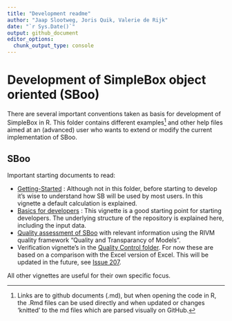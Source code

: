 ```yaml
---
title: "Development readme"
author: "Jaap Slootweg, Joris Quik, Valerie de Rijk"
date: "`r Sys.Date()`"
output: github_document
editor_options: 
  chunk_output_type: console
---
```


# Development of SimpleBox object oriented (SBoo)

There are several important conventions taken as basis for development of SimpleBox in R.
This folder contains different examples[^1] and other help files aimed at an (advanced) user who wants to extend or modify the current implementation of SBoo.

## SBoo

Important starting documents to read:

-   [Getting-Started](/vignettes/Getting-started.md) : Although not in this folder, before starting to develop it's wise to understand how SB will be used by most users. In this vignette a default calculation is explained.
-   [Basics for developers](/vignettes/Development/BasicsOfDevelopment.md) : This vignette is a good starting point for starting developers. The underlying structure of the repository is explained here, including the input data.
-   [Quality assessment of SBoo](vignettes/Development/QualityDocumentation.md "RIVM quality document") with relevant information using the RIVM quality framework "Quality and Transparancy of Models".
-   Verification vignette's in the [Quality Control folder](vignettes/Development/Quality control). For now these are based on a comparison with the Excel version of Excel. This will be updated in the future, see [Issue 207](https://github.com/rivm-syso/SBoo/issues/207).

All other vignettes are useful for their own specific focus.

[^1]: Links are to github documents (.md), but when opening the code in R, the .Rmd files can be used directly and when updated or changes 'knitted' to the md files which are parsed visually on GitHub.
